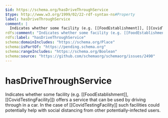 ```yaml
---
$id: https://schema.org/hasDriveThroughService
$type: http://www.w3.org/1999/02/22-rdf-syntax-ns#Property
label: hasDriveThroughService
comment: |
  Indicates whether some facility (e.g. [[FoodEstablishment]], [[CovidTestingFacility]]) offers a service that can be used by driving through in a car. In the case of [[CovidTestingFacility]] such facilities could potentially help with social distancing from other potentially-infected users.
rdfs:comment: "Indicates whether some facility (e.g. [[FoodEstablishment]], [[CovidTestingFacility]]) offers a service that can be used by driving through in a car. In the case of [[CovidTestingFacility]] such facilities could potentially help with social distancing from other potentially-infected users."
rdfs:label: "hasDriveThroughService"
schema:domainIncludes: "https://schema.org/Place"
schema:isPartOf: "https://pending.schema.org"
schema:rangeIncludes: "https://schema.org/Boolean"
schema:source: "https://github.com/schemaorg/schemaorg/issues/2490"
---
```


# hasDriveThroughService

Indicates whether some facility (e.g. [[FoodEstablishment]], [[CovidTestingFacility]]) offers a service that can be used by driving through in a car. In the case of [[CovidTestingFacility]] such facilities could potentially help with social distancing from other potentially-infected users.

